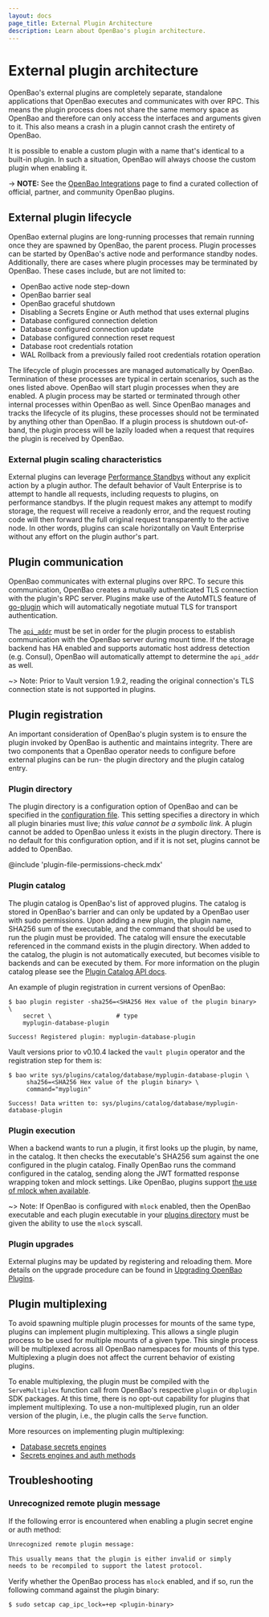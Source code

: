 ```yaml
---
layout: docs
page_title: External Plugin Architecture
description: Learn about OpenBao's plugin architecture.
---
```


# External plugin architecture

OpenBao's external plugins are completely separate, standalone applications that OpenBao
executes and communicates with over RPC. This means the plugin process does not
share the same memory space as OpenBao and therefore can only access the
interfaces and arguments given to it. This also means a crash in a plugin cannot
crash the entirety of OpenBao.

It is possible to enable a custom plugin with a name that's identical to a
built-in plugin. In such a situation, OpenBao will always choose the custom plugin
when enabling it.

-> **NOTE:** See the [OpenBao Integrations](/vault/integrations) page to find a
curated collection of official, partner, and community OpenBao plugins.

## External plugin lifecycle

OpenBao external plugins are long-running processes that remain running once they are
spawned by OpenBao, the parent process. Plugin processes can be started by OpenBao's
active node and performance standby nodes. Additionally, there are cases where
plugin processes may be terminated by OpenBao. These cases include, but are not
limited to:

- OpenBao active node step-down
- OpenBao barrier seal
- OpenBao graceful shutdown
- Disabling a Secrets Engine or Auth method that uses external plugins
- Database configured connection deletion
- Database configured connection update
- Database configured connection reset request
- Database root credentials rotation
- WAL Rollback from a previously failed root credentials rotation operation

The lifecycle of plugin processes are managed automatically by OpenBao.
Termination of these processes are typical in certain scenarios, such as the
ones listed above. OpenBao will start plugin processes when they are enabled. A
plugin process may be started or terminated through other internal processes
within OpenBao as well. Since OpenBao manages and tracks the lifecycle of its
plugins, these processes should not be terminated by anything other than OpenBao.
If a plugin process is shutdown out-of-band, the plugin process will be lazily
loaded when a request that requires the plugin is received by OpenBao.

### External plugin scaling characteristics

External plugins can leverage [Performance Standbys](/vault/docs/enterprise/performance-standby)
without any explicit action by a plugin author. The default behavior of Vault
Enterprise is to attempt to handle all requests, including requests to plugins,
on performance standbys. If the plugin request makes any attempt to modify
storage, the request will receive a readonly error, and the request routing
code will then forward the full original request transparently to the active
node. In other words, plugins can scale horizontally on Vault Enterprise
without any effort on the plugin author's part.

## Plugin communication

OpenBao communicates with external plugins over RPC. To secure this
communication, OpenBao creates a mutually authenticated TLS connection with the
plugin's RPC server. Plugins make use of the AutoMTLS feature of
[go-plugin](https://www.github.com/hashicorp/go-plugin) which will
automatically negotiate mutual TLS for transport authentication.

The [`api_addr`](/vault/docs/configuration#api_addr) must be set in order for the
plugin process to establish communication with the OpenBao server during mount
time. If the storage backend has HA enabled and supports automatic host address
detection (e.g. Consul), OpenBao will automatically attempt to determine the
`api_addr` as well.

~> Note: Prior to Vault version 1.9.2, reading the original connection's TLS
connection state is not supported in plugins.

## Plugin registration

An important consideration of OpenBao's plugin system is to ensure the plugin
invoked by OpenBao is authentic and maintains integrity. There are two components
that a OpenBao operator needs to configure before external plugins can be run- the
plugin directory and the plugin catalog entry.

### Plugin directory

The plugin directory is a configuration option of OpenBao and can be specified in
the [configuration file](/vault/docs/configuration).
This setting specifies a directory in which all plugin binaries must live;
_this value cannot be a symbolic link_. A plugin
cannot be added to OpenBao unless it exists in the plugin directory. There is no
default for this configuration option, and if it is not set, plugins cannot be
added to OpenBao.

@include 'plugin-file-permissions-check.mdx'

### Plugin catalog

The plugin catalog is OpenBao's list of approved plugins. The catalog is stored in
OpenBao's barrier and can only be updated by a OpenBao user with sudo permissions.
Upon adding a new plugin, the plugin name, SHA256 sum of the executable, and the
command that should be used to run the plugin must be provided. The catalog will
ensure the executable referenced in the command exists in the plugin
directory. When added to the catalog, the plugin is not automatically executed,
but becomes visible to backends and can be executed by them. For more
information on the plugin catalog please see the [Plugin Catalog API
docs](/vault/api-docs/system/plugins-catalog).

An example of plugin registration in current versions of OpenBao:

```shell-session
$ bao plugin register -sha256=<SHA256 Hex value of the plugin binary> \
    secret \                  # type
    myplugin-database-plugin

Success! Registered plugin: myplugin-database-plugin
```

Vault versions prior to v0.10.4 lacked the `vault plugin` operator and the
registration step for them is:

```shell-session
$ bao write sys/plugins/catalog/database/myplugin-database-plugin \
     sha256=<SHA256 Hex value of the plugin binary> \
     command="myplugin"

Success! Data written to: sys/plugins/catalog/database/myplugin-database-plugin
```

### Plugin execution

When a backend wants to run a plugin, it first looks up the plugin, by name, in
the catalog. It then checks the executable's SHA256 sum against the one
configured in the plugin catalog. Finally OpenBao runs the command configured in
the catalog, sending along the JWT formatted response wrapping token and mlock
settings. Like OpenBao, plugins support [the use of mlock when available](/vault/docs/configuration#disable_mlock).

~> Note: If OpenBao is configured with `mlock` enabled, then the OpenBao executable
and each plugin executable in your [plugins directory](/vault/docs/plugins/plugin-architecture#plugin-directory)
must be given the ability to use the `mlock` syscall.

### Plugin upgrades

External plugins may be updated by registering and reloading them. More details
on the upgrade procedure can be found in
[Upgrading OpenBao Plugins](/vault/docs/upgrading/plugins).

## Plugin multiplexing

To avoid spawning multiple plugin processes for mounts of the same type,
plugins can implement plugin multiplexing. This allows a single
plugin process to be used for multiple mounts of a given type. This single
process will be multiplexed across all OpenBao namespaces for mounts of this
type. Multiplexing a plugin does not affect the current behavior of existing
plugins.

To enable multiplexing, the plugin must be compiled with the `ServeMultiplex`
function call from OpenBao's respective `plugin` or `dbplugin` SDK packages. At
this time, there is no opt-out capability for plugins that implement
multiplexing. To use a non-multiplexed plugin, run an older version of the
plugin, i.e., the plugin calls the `Serve` function.

More resources on implementing plugin multiplexing:
* [Database secrets engines](/vault/docs/secrets/databases/custom#serving-a-plugin-with-multiplexing)
* [Secrets engines and auth methods](/vault/docs/plugins/plugin-development)

## Troubleshooting

### Unrecognized remote plugin message

If the following error is encountered when enabling a plugin secret engine or
auth method:

<CodeBlockConfig hideClipboard>

```sh
Unrecognized remote plugin message:

This usually means that the plugin is either invalid or simply
needs to be recompiled to support the latest protocol.
```

</CodeBlockConfig>

Verify whether the OpenBao process has `mlock` enabled, and if so, run the
following command against the plugin binary:

```shell-session
$ sudo setcap cap_ipc_lock=+ep <plugin-binary>
```

